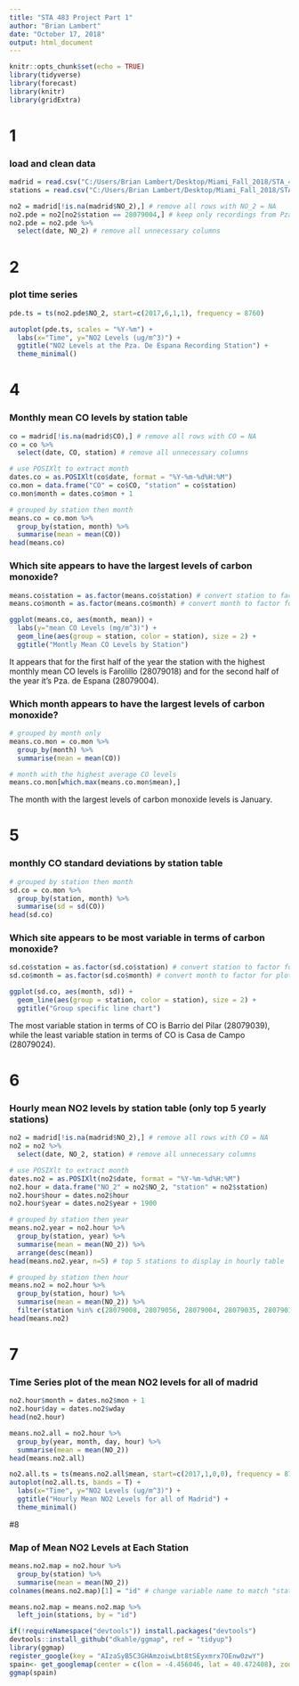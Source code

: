 ```yaml
---
title: "STA 483 Project Part 1"
author: "Brian Lambert"
date: "October 17, 2018"
output: html_document
---
```


```r
knitr::opts_chunk$set(echo = TRUE)
library(tidyverse)
library(forecast)
library(knitr)
library(gridExtra)
```
# 1

### load and clean data 

```r
madrid = read.csv("C:/Users/Brian Lambert/Desktop/Miami_Fall_2018/STA_483/madrid_2017.csv")
stations = read.csv("C:/Users/Brian Lambert/Desktop/Miami_Fall_2018/STA_483/stations.csv")

no2 = madrid[!is.na(madrid$NO_2),] # remove all rows with NO_2 = NA
no2.pde = no2[no2$station == 28079004,] # keep only recordings from Pza. De Espana (station #28079004)
no2.pde = no2.pde %>%
  select(date, NO_2) # remove all unnecessary columns
```

# 2

### plot time series

```r
pde.ts = ts(no2.pde$NO_2, start=c(2017,6,1,1), frequency = 8760)

autoplot(pde.ts, scales = "%Y-%m") + 
  labs(x="Time", y="NO2 Levels (ug/m^3)") +
  ggtitle("NO2 Levels at the Pza. De Espana Recording Station") +
  theme_minimal()
```
# 4

### Monthly mean CO levels by station table

```r
co = madrid[!is.na(madrid$CO),] # remove all rows with CO = NA
co = co %>%
  select(date, CO, station) # remove all unnecessary columns

# use POSIXlt to extract month
dates.co = as.POSIXlt(co$date, format = "%Y-%m-%d%H:%M")
co.mon = data.frame("CO" = co$CO, "station" = co$station)
co.mon$month = dates.co$mon + 1

# grouped by station then month
means.co = co.mon %>%
  group_by(station, month) %>%
  summarise(mean = mean(CO))
head(means.co)
```

### Which site appears to have the largest levels of carbon monoxide?

```r
means.co$station = as.factor(means.co$station) # convert station to factor for plotting
means.co$month = as.factor(means.co$month) # convert month to factor for plotting

ggplot(means.co, aes(month, mean)) +
  labs(y="mean CO Levels (mg/m^3)") +
  geom_line(aes(group = station, color = station), size = 2) +
  ggtitle("Montly Mean CO Levels by Station")
```

It appears that for the first half of the year the station with the highest monthly mean CO levels is Farolillo (28079018) and for the second half of the year it's Pza. de Espana (28079004).

### Which month appears to have the largest levels of carbon monoxide?

```r
# grouped by month only
means.co.mon = co.mon %>%
  group_by(month) %>%
  summarise(mean = mean(CO))

# month with the highest average CO levels
means.co.mon[which.max(means.co.mon$mean),]
```

The month with the largest levels of carbon monoxide levels is January.

# 5

### monthly CO standard deviations by station table

```r
# grouped by station then month
sd.co = co.mon %>%
  group_by(station, month) %>%
  summarise(sd = sd(CO))
head(sd.co)
```

### Which site appears to be most variable in terms of carbon monoxide?

```r
sd.co$station = as.factor(sd.co$station) # convert station to factor for plotting
sd.co$month = as.factor(sd.co$month) # convert month to factor for plotting

ggplot(sd.co, aes(month, sd)) +
  geom_line(aes(group = station, color = station), size = 2) +
  ggtitle("Group specific line chart")
```

The most variable station in terms of CO is Barrio del Pilar (28079039), while the least variable station in terms of CO is Casa de Campo (28079024).

# 6

### Hourly mean NO2 levels by station table (only top 5 yearly stations)

```r
no2 = madrid[!is.na(madrid$NO_2),] # remove all rows with CO = NA
no2 = no2 %>%
  select(date, NO_2, station) # remove all unnecessary columns

# use POSIXlt to extract month
dates.no2 = as.POSIXlt(no2$date, format = "%Y-%m-%d%H:%M")
no2.hour = data.frame("NO_2" = no2$NO_2, "station" = no2$station)
no2.hour$hour = dates.no2$hour
no2.hour$year = dates.no2$year + 1900

# grouped by station then year
means.no2.year = no2.hour %>%
  group_by(station, year) %>%
  summarise(mean = mean(NO_2)) %>%
  arrange(desc(mean))
head(means.no2.year, n=5) # top 5 stations to display in hourly table

# grouped by station then hour
means.no2 = no2.hour %>%
  group_by(station, hour) %>%
  summarise(mean = mean(NO_2)) %>%
  filter(station %in% c(28079008, 28079056, 28079004, 28079035, 28079017))
head(means.no2)
```

# 7

### Time Series plot of the mean NO2 levels for all of madrid

```r
no2.hour$month = dates.no2$mon + 1
no2.hour$day = dates.no2$wday
head(no2.hour)

means.no2.all = no2.hour %>% 
  group_by(year, month, day, hour) %>% 
  summarise(mean = mean(NO_2))
head(means.no2.all)

no2.all.ts = ts(means.no2.all$mean, start=c(2017,1,0,0), frequency = 8760)
autoplot(no2.all.ts, bands = T) +
  labs(x="Time", y="NO2 Levels (ug/m^3)") +
  ggtitle("Hourly Mean NO2 Levels for all of Madrid") +
  theme_minimal()
```

#8 

### Map of Mean NO2 Levels at Each Station

```r
means.no2.map = no2.hour %>%
  group_by(station) %>%
  summarise(mean = mean(NO_2))
colnames(means.no2.map)[1] = "id" # change variable name to match "stations" data so we can join 

means.no2.map = means.no2.map %>%
  left_join(stations, by = "id")

if(!requireNamespace("devtools")) install.packages("devtools")
devtools::install_github("dkahle/ggmap", ref = "tidyup")
library(ggmap)
register_google(key = "AIzaSyB5C3GHAmzoiwLbt8tSEyxmrx7OEnw0zwY") 
spain<- get_googlemap(center = c(lon = -4.456046, lat = 40.472408), zoom=6,maptype = "hybrid")
ggmap(spain)
```

